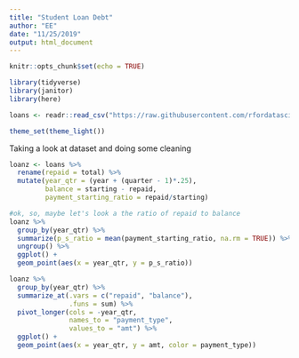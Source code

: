 ```yaml
---
title: "Student Loan Debt"
author: "EE"
date: "11/25/2019"
output: html_document
---
```


```r
knitr::opts_chunk$set(echo = TRUE)

library(tidyverse)
library(janitor)
library(here)

loans <- readr::read_csv("https://raw.githubusercontent.com/rfordatascience/tidytuesday/master/data/2019/2019-11-26/loans.csv")

theme_set(theme_light())
```

Taking a look at dataset and doing some cleaning
```r
loanz <- loans %>%
  rename(repaid = total) %>%
  mutate(year_qtr = (year + (quarter - 1)*.25),
         balance = starting - repaid,
         payment_starting_ratio = repaid/starting)

#ok, so, maybe let's look a the ratio of repaid to balance
loanz %>%
  group_by(year_qtr) %>%
  summarize(p_s_ratio = mean(payment_starting_ratio, na.rm = TRUE)) %>%
  ungroup() %>%
  ggplot() +
  geom_point(aes(x = year_qtr, y = p_s_ratio))

loanz %>%
  group_by(year_qtr) %>%
  summarize_at(.vars = c("repaid", "balance"),
               .funs = sum) %>%
  pivot_longer(cols = -year_qtr,
               names_to = "payment_type",
               values_to = "amt") %>%
  ggplot() +
  geom_point(aes(x = year_qtr, y = amt, color = payment_type))



```

